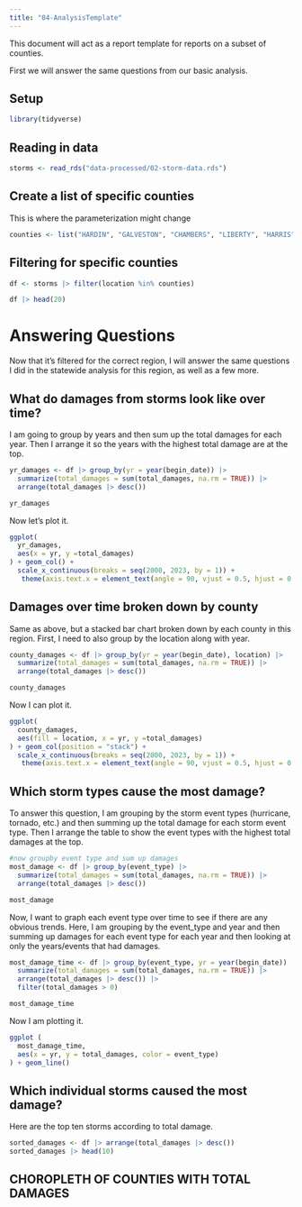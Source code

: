 ```yaml
---
title: "04-AnalysisTemplate"
---
```


This document will act as a report template for reports on a subset of counties. 

First we will answer the same questions from our basic analysis.

## Setup

```r
library(tidyverse)
```

## Reading in data

```r
storms <- read_rds("data-processed/02-storm-data.rds")
```

## Create a list of specific counties
This is where the parameterization might change

```r
counties <- list("HARDIN", "GALVESTON", "CHAMBERS", "LIBERTY", "HARRIS", "JEFFERSON", "ORANGE")
```

## Filtering for specific counties

```r
df <- storms |> filter(location %in% counties)

df |> head(20)
```

# Answering Questions
Now that it's filtered for the correct region, I will answer the same questions I did in the statewide analysis for this region, as well as a few more. 

## What do damages from storms look like over time?
I am going to group by years and then sum up the total damages for each year. Then I arrange it so the years with the highest total damage are at the top. 

```r
yr_damages <- df |> group_by(yr = year(begin_date)) |> 
  summarize(total_damages = sum(total_damages, na.rm = TRUE)) |> 
  arrange(total_damages |> desc())

yr_damages
```

Now let's plot it.

```r
ggplot(
  yr_damages,
  aes(x = yr, y =total_damages)
) + geom_col() +
  scale_x_continuous(breaks = seq(2000, 2023, by = 1)) +
   theme(axis.text.x = element_text(angle = 90, vjust = 0.5, hjust = 0.5))
```

## Damages over time broken down by county
Same as above, but a stacked bar chart broken down by each county in this region.
First, I need to also group by the location along with year. 

```r
county_damages <- df |> group_by(yr = year(begin_date), location) |> 
  summarize(total_damages = sum(total_damages, na.rm = TRUE)) |> 
  arrange(total_damages |> desc())

county_damages
```

Now I can plot it. 

```r
ggplot(
  county_damages,
  aes(fill = location, x = yr, y =total_damages)
) + geom_col(position = "stack") +
  scale_x_continuous(breaks = seq(2000, 2023, by = 1)) +
   theme(axis.text.x = element_text(angle = 90, vjust = 0.5, hjust = 0.5))
```

## Which storm types cause the most damage?

To answer this question, I am grouping by the storm event types (hurricane, tornado, etc.) and then summing up the total damage for each storm event type. Then I arrange the table to show the event types with the highest total damages at the top. 

```r
#now groupby event type and sum up damages
most_damage <- df |> group_by(event_type) |> 
  summarize(total_damages = sum(total_damages, na.rm = TRUE)) |> 
  arrange(total_damages |> desc())

most_damage
```

Now, I want to graph each event type over time to see if there are any obvious trends. Here, I am grouping by the event_type and year and then summing up damages for each event type for each year and then looking at only the years/events that had damages. 

```r
most_damage_time <- df |> group_by(event_type, yr = year(begin_date)) |> 
  summarize(total_damages = sum(total_damages, na.rm = TRUE)) |> 
  arrange(total_damages |> desc()) |> 
  filter(total_damages > 0)

most_damage_time
```

Now I am plotting it. 

```r
ggplot (
  most_damage_time,
  aes(x = yr, y = total_damages, color = event_type)
) + geom_line()
```

## Which individual storms caused the most damage?

Here are the top ten storms according to total damage. 

```r
sorted_damages <- df |> arrange(total_damages |> desc())
sorted_damages |> head(10)

```

## CHOROPLETH OF COUNTIES WITH TOTAL DAMAGES



